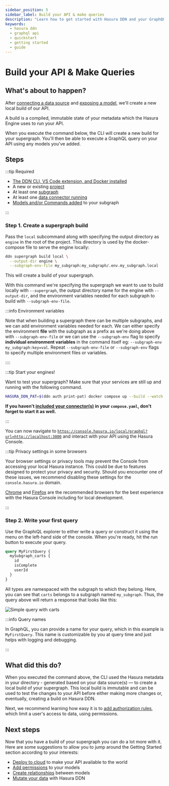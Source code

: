 ```yaml
---
sidebar_position: 5
sidebar_label: Build your API & make queries
description: "Learn how to get started with Hasura DDN and your GraphQL API."
keywords:
  - hasura ddn
  - graphql api
  - quickstart
  - getting started
  - guide
---
```


# Build your API & Make Queries

## What's about to happen?

After [connecting a data source](/getting-started/build/03-connect-to-data/01-connect-a-source.mdx) and
[exposing a model](/getting-started/build/03-connect-to-data/03-add-source-entities.mdx), we'll create a new local build
of our API.

A build is a compiled, immutable state of your metadata which the Hasura Engine uses to run your API.

When you execute the command below, the CLI will create a new build for your supergraph. You'll then be able to execute
a GraphQL query on your API using any models you've added.

## Steps

:::tip Required

- [The DDN CLI, VS Code extension, and Docker installed](/getting-started/build/00-prerequisites.mdx)
- A new or existing [project](/getting-started/deployment/01-create-a-project.mdx)
- At least one [subgraph](/getting-started/build/02-init-subgraph.mdx)
- At least one [data connector running](/getting-started/build/03-connect-to-data/01-connect-a-source.mdx)
- [Models and/or Commands added](/getting-started/build/03-connect-to-data/03-add-source-entities.mdx) to your subgraph

:::

### Step 1. Create a supergraph build

Pass the `local` subcommand along with specifying the output directory as `engine` in the root of the project. This
directory is used by the docker-compose file to serve the engine locally:

```bash title="From the root of your project, run:"
ddn supergraph build local \
  --output-dir engine \
  --subgraph-env-file my_subgraph:my_subgraph/.env.my_subgraph.local
```

This will create a build of your supergraph.

With this command we're specifying the supergraph we want to use to build locally with `--supergraph`, the output
directory name for the engine with `--output-dir`, and the environment variables needed for each subgraph to build with
`--subgraph-env-file`.

:::info Environment variables

Note that when building a supergraph there can be multiple subgraphs, and we can add environment variables needed for
each. We can either specify the environment **file** with the subgraph as a prefix as we're doing above with
`--subgraph-env-file` or we can use the `--subgraph-env` flag to specify **individual environment variables** in the
command itself eg: `--subgraph-env my_subgraph:key=val`. Repeat `--subgraph-env-file` or `--subgraph-env` flags to
specify multiple environment files or variables.

::::

:::tip Start your engines!

Want to test your supergraph? Make sure that your services are still up and running with the following command.

```bash title="From the root of your project, run:"
HASURA_DDN_PAT=$(ddn auth print-pat) docker compose up --build --watch
```

**If you haven't [included your connector(s)](/getting-started/build/03-connect-to-data/01-connect-a-source.mdx) in your
`compose.yaml`, don't forget to start it as well.**

:::

You can now navigate to
[`https://console.hasura.io/local/graphql?url=http://localhost:3000`](https://console.hasura.io/local/graphql?url=http://localhost:3000)
and interact with your API using the Hasura Console.

:::tip Privacy settings in some browsers

Your browser settings or privacy tools may prevent the Console from accessing your local Hasura instance. This could be
due to features designed to protect your privacy and security. Should you encounter one of these issues, we recommend
disabling these settings for the `console.hasura.io` domain.

[Chrome](https://www.google.com/chrome/) and [Firefox](https://www.mozilla.org/en-US/firefox/new/) are the recommended
browsers for the best experience with the Hasura Console including for local development.

:::

### Step 2. Write your first query

Use the GraphiQL explorer to either write a query or construct it using the menu on the left-hand side of the console.
When you're ready, hit the run button to execute your query.

```graphql title=" For example, if we have a Carts model, we can run the following query:"
query MyFirstQuery {
  mySubgraph_carts {
    id
    isComplete
    userId
  }
}
```

All types are namespaced with the subgraph to which they belong. Here, you can see that `carts` belongs to a subgraph
named `my_subgraph`. Thus, the query above will return a response that looks like this:

![Simple query with carts](/img/get-started/beta/console_simple-carts-query.png)

:::info Query names

In GraphQL, you can provide a name for your query, which in this example is `MyFirstQuery`. This name is customizable by
you at query time and just helps with logging and debugging.

:::

## What did this do?

When you executed the command above, the CLI used the Hasura metadata in your directory - generated based on your data
source(s) — to create a local build of your supergraph. This local build is immutable and can be used to test the
changes to your API before either making more changes or, eventually, creating a build on Hasura DDN.

Next, we recommend learning how easy it is to [add authorization rules](/getting-started/build/05-add-permissions.mdx),
which limit a user's access to data, using permissions.

## Next steps

Now that you have a build of your supergraph you can do a lot more with it. Here are some suggestions to allow you to
jump around the Getting Started section according to your interests:

- [Deploy to cloud](/getting-started/deployment/index.mdx) to make your API available to the world
- [Add permissions](/getting-started/build/05-add-permissions.mdx) to your models
- [Create relationships](/getting-started/build/07-create-a-relationship.mdx) between models
- [Mutate your data](/getting-started/build/08-mutate-data.mdx) with Hasura DDN
